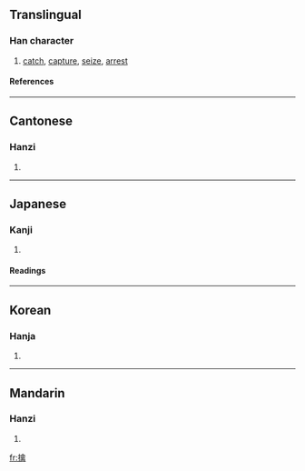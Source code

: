 ==Translingual==
===Han character===
{{Han char|rn=64|rad=手|as=13|sn=16|four=5802<sub>7</sub>|canj=手人卜月 (QOYB)}}
# [[catch]], [[capture]], [[seize]], [[arrest]]
====References====
{{Han ref|kx=0458.250|dkj=12816|dj=0807.130|hdz=31961.020|uh=64D2|ud=25810|bh=BEE0|bd=48864}}

----
==Cantonese==
===Hanzi===
{{yue-hanzi|jyut=|y=kam4}}
# {{defn|Cantonese}}

----
==Japanese==
===Kanji===
{{ja-kanji|grade=|rs=手13}}
# {{defn|Japanese}} 
====Readings====
{{ja-readings|on=[[きん]] (kin)|kun=[[とらえる]] (toraeru), [[とりこ]] (toriko)}}

----
==Korean==
===Hanja===
{{ko-hanja|hangeul=금|eumhun=|rv=geum|mr=kŭm|y=kum}}
# {{defn|Korean}}

----
==Mandarin==
===Hanzi===
{{cmn-hanzi|pin=[[dàn]] (dan4), [[qín]] (qin2)|wg=tan<sup>4</sup>, ch'in<sup>2</sup>}}
# {{defn|Mandarin}}

[[fr:擒]]
